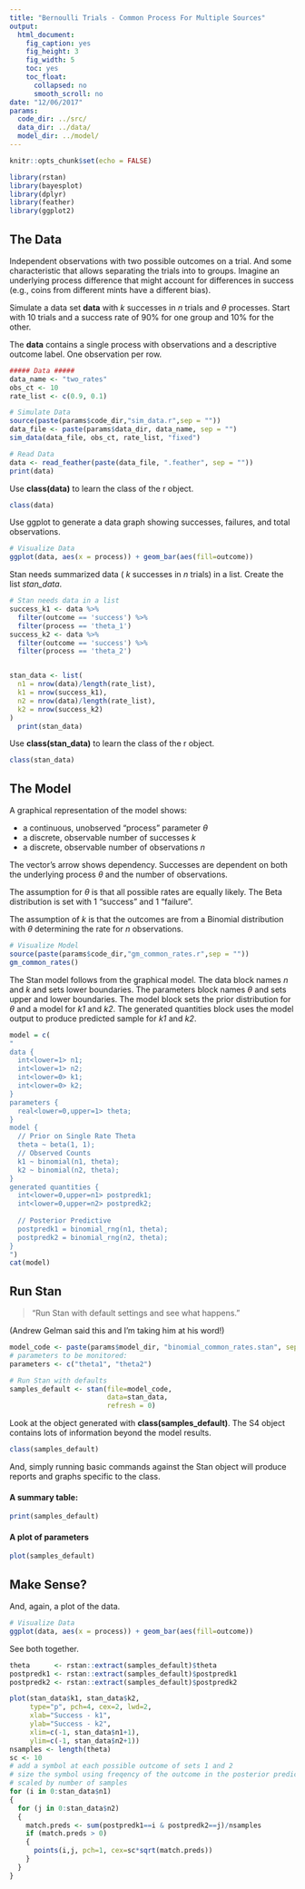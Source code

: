 ```yaml
---
title: "Bernoulli Trials - Common Process For Multiple Sources"
output:
  html_document:
    fig_caption: yes
    fig_height: 3
    fig_width: 5
    toc: yes
    toc_float:
      collapsed: no
      smooth_scroll: no
date: "12/06/2017"
params:
  code_dir: ../src/
  data_dir: ../data/
  model_dir: ../model/  
---
```

```r
knitr::opts_chunk$set(echo = FALSE)

library(rstan)
library(bayesplot)
library(dplyr)
library(feather)
library(ggplot2)

```
## The Data

Independent observations with two possible outcomes on a trial. And some characteristic that allows separating the trials into to groups. Imagine an underlying process difference that might account for differences in success (e.g., coins from different mints have a different bias).

Simulate a data set __data__ with _k_ successes in _n_ trials and $\theta$ processes. Start with 10 trials and a success rate of 90% for one group and 10% for the other.

The __data__ contains a single process with observations and a descriptive outcome label. One observation per row.
```r

##### Data #####
data_name <- "two_rates"
obs_ct <- 10
rate_list <- c(0.9, 0.1)

# Simulate Data
source(paste(params$code_dir,"sim_data.r",sep = ""))
data_file <- paste(params$data_dir, data_name, sep = "")
sim_data(data_file, obs_ct, rate_list, "fixed")

# Read Data
data <- read_feather(paste(data_file, ".feather", sep = ""))
print(data)

```

Use __class(data)__ to learn the class of the r object.
```r
class(data)
```

Use ggplot to generate a data graph showing successes, failures, and total observations.
```r

# Visualize Data
ggplot(data, aes(x = process)) + geom_bar(aes(fill=outcome))
```

Stan needs summarized data ( _k_ successes in _n_ trials) in a list. Create the list *stan_data*.
```r
# Stan needs data in a list
success_k1 <- data %>%
  filter(outcome == 'success') %>%
  filter(process == 'theta_1')
success_k2 <- data %>%
  filter(outcome == 'success') %>%
  filter(process == 'theta_2')


stan_data <- list(
  n1 = nrow(data)/length(rate_list),
  k1 = nrow(success_k1),
  n2 = nrow(data)/length(rate_list),
  k2 = nrow(success_k2)
)
  print(stan_data)
```

Use __class(stan_data)__ to learn the class of the r object.
```r
class(stan_data)
```

## The Model

A graphical representation of the model shows:

 * a continuous, unobserved "process" parameter $\theta$
 * a discrete, observable number of successes *k*
 * a discrete, observable number of observations *n*

The vector's arrow shows dependency. Successes are dependent on both the underlying process $\theta$ and the number of observations. 

The assumption for $\theta$ is that all possible rates are equally likely. The Beta distribution is set with 1 "success" and 1 "failure".

The assumption of *k* is that the outcomes are from a Binomial distribution with $\theta$ determining the rate for *n* observations.

```r
# Visualize Model
source(paste(params$code_dir,"gm_common_rates.r",sep = ""))
gm_common_rates()
```


The Stan model follows from the graphical model.
The data block names *n* and *k* and sets lower boundaries.
The parameters block names $\theta$ and sets upper and lower boundaries. The model block sets the prior distribution for $\theta$ and a model for *k1* and *k2*. The generated quantities block uses the model output to produce predicted sample for *k1* and *k2*.
```r
model = c(
"
data { 
  int<lower=1> n1; 
  int<lower=1> n2; 
  int<lower=0> k1;
  int<lower=0> k2;
} 
parameters {
  real<lower=0,upper=1> theta;
} 
model {
  // Prior on Single Rate Theta
  theta ~ beta(1, 1);
  // Observed Counts
  k1 ~ binomial(n1, theta);
  k2 ~ binomial(n2, theta);
}
generated quantities {
  int<lower=0,upper=n1> postpredk1;
  int<lower=0,upper=n2> postpredk2;
  
  // Posterior Predictive
  postpredk1 = binomial_rng(n1, theta);
  postpredk2 = binomial_rng(n2, theta);
}
")
cat(model)
```

## Run Stan
> "Run Stan with default settings and see what happens." 

(Andrew Gelman said this and I'm taking him at his word!)
```r
model_code <- paste(params$model_dir, "binomial_common_rates.stan", sep = "")
# parameters to be monitored:  
parameters <- c("theta1", "theta2")

# Run Stan with defaults
samples_default <- stan(file=model_code,
                        data=stan_data,
                        refresh = 0)
```

Look at the object generated with **class(samples_default)**. The S4 object contains lots of information beyond the model results. 
```r
class(samples_default)
```

And, simply running basic commands against the Stan object will produce reports and graphs specific to the class.

#### A summary table:
```r
print(samples_default)
```

#### A plot of parameters
```r
plot(samples_default) 
```

## Make Sense?
And, again, a plot of the data.
```r

# Visualize Data
ggplot(data, aes(x = process)) + geom_bar(aes(fill=outcome))
```

See both together.
```r
theta      <- rstan::extract(samples_default)$theta
postpredk1 <- rstan::extract(samples_default)$postpredk1
postpredk2 <- rstan::extract(samples_default)$postpredk2

plot(stan_data$k1, stan_data$k2, 
     type="p", pch=4, cex=2, lwd=2, 
     xlab="Success - k1",
     ylab="Success - k2", 
     xlim=c(-1, stan_data$n1+1), 
     ylim=c(-1, stan_data$n2+1))        
nsamples <- length(theta)
sc <- 10
# add a symbol at each possible outcome of sets 1 and 2
# size the symbol using freqency of the outcome in the posterior predicted
# scaled by number of samples
for (i in 0:stan_data$n1)
{
  for (j in 0:stan_data$n2) 
  {
    match.preds <- sum(postpredk1==i & postpredk2==j)/nsamples
    if (match.preds > 0)
    {
      points(i,j, pch=1, cex=sc*sqrt(match.preds)) 
    }
  }
}
```


